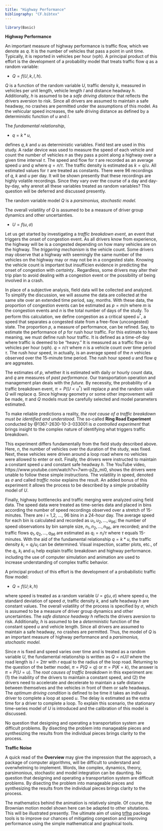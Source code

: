 ```yaml
---
title: "Highway Performance"
bibliography: "CF.bibtex"
---
```




```r
library(Basic)
```

__Highway Performance__ 

An important measure of highway performance is traffic flow, which we denote as $q$. It is the number of vehicles that pass a point in unit time. Typically, it is reported in vehicles per hour (vph).  A principal product of this effort is the development of a probability model that treats traffic flow $q$ as a random variable:

* $Q  = f(U, k, l, h)$.

$Q$  is a function of the random variable $U$, traffic density $k$, measured in vehicles per unit length, vehicle length $l$  and distance headway $h$. Additionally, $h$ is assumed to be a _safe driving distance_  that reflects the drivers aversion to risk. Since all drivers are assumed to maintain a safe headway, no crashes are permitted under the assumptions of this model. As the vehicular speed increases, the safe driving distance as defined by a  deterministic function of $u$ and $l$.  

The _fundamental relationship_,

* $q = k * u$,

defines  $q, k$ and $u$ as deterministic variables. Field test are used in this study. A radar device was used to measure the speed of each vehicle and count the number of vehicles $n$ as they pass a point along a highway over a given time interval $\tau$. The speed and flow for $\tau$ are recorded as an average speed $u$  and $q$  where $q = n/\tau$. The traffic density is estimated as $k = q/u$. All estimated values for $\tau$ are treated as constants. There were 96 recordings of $q$, $k$ and $u$ per day. It will be shown presently that these recordings are highly volatile recordings. Since they vary over the course of a day and day-by-day, why arenot all these variables treated as random variables? This question will be deferred and discussed presently. 

 

The  random variable model $Q$ is a _parsimonius, stochastic model._ 

The overall  volatility of $Q$  is assumed to be a measure of driver group dynamics and other uncertainties.  

* $U = f(u, \sigma)$


Let us get started by investigating a _traffic breakdown event_, an event that triggers the onset of congestion event. As  all drivers know from experience, the highway will be is a congested depending on how many vehicles are on the highway. The _triggering mechanism_ is the vehicle count. Some drivers may observe that a highway with seemingly the same number of the vehicles on the highway may or may not be in a congested state. Knowing the vehicle count is important but insufficien evidence in predicting the onset of congestion with _certainty._. Regardless, some drivers may alter their trip plan to avoid dealing with a congestion event or the possibility of being involved in a crash. 



 In place of a subjective analysis, field data will be collected and analyzed. To simplify the discussion, we will assume the data are collected at the same site over an extended time period, say, months. With these data, the proportion of congestion events can be estimated as $p = m/n$ where $m$ is the congestion events and $n$ is the total number of days of the study. To perform this calculation, we  define congestion as a critical speed $u^*$, a speed that separates a congested state from a free-flow (uncongested) state. The proportion $p$, a measure of performance, can be refined. Say, to estimate the performance of $p$ for rush hour traffic. For this estimate to have meaning, we must define rush hour traffic. It is defined as a time-of-day where traffic is deemed to be "heavy."  It is measured  as a  traffic flow $q$ in vehicles per hour (vph). $q = n/\tau$ where $n$ is a vehicle count over time period $\tau$. The rush hour speed, in actually, is an average speed of the $n$ vehicles observed over the 15-minute time period. The rush hour speed $u$ and flow $q$ are aggreates. 

The estimates of $p$, whether it is estimated with daily or hourly count data, and $q$ are measures of _past performance_. Our transportation operation and management plan deals with the _future._ By necessity, the probability of a traffic breakdown event, $\pi = P(U < u^*)$ will replace $p$ and the random value $Q$ will replace $q$. Since highway geometry or some other improvement will be made,  $\pi$ and $Q$ models must be carefully selected and model parameters estimated.

To make reliable predictions a reality, _the root cause of a traffic breakdown must be identified and understood_. The so-called  __Ring Road Experiment__ conducted by  @1367-2630-10-3-033001 is _a  controlled experiment_ that brings insight to the complex nature of identifying what triggers traffic breakdown. 

This experiment differs fundamentally from the field study described above. Here, $n$, the number of vehicles over the duration of the study, was fixed. Next, these vehicles were driven around a loop road  where no vehicles were allowed to enter or exit. Finally, the drivers were instructed to maintain a constant speed $u$ and constant safe headway $h$.  The YouTube video, https://www.youtube.com/watch?v=7wm-pZp_mi0, shows the drivers were unable to follow these simple  instructions. The volatility in speed, denoted as $\sigma$ and called _traffic noise_ explains the result. An added bonus of this experiment it allows the process to be described by a simple probability model of $U$.  

Finally, highway bottlenecks and traffic merging were analyzed using field data. The speed data were treated as time-series data and placed in bins according the number of speed recordings observed over a stretch of 15-minutes. There are $i$ = 1,2, ..., 96 bins in a 24-hour day. The average speed for each bin is calculated and recorded as $u_1, u_2, ..., u_{96}$; the number of speed observations by bin sample size, $n_1, n_2, ..., n_{96}$, are recorded; and the traffic flows $q_1, q_2, ..., q_{96}$ are estimated as $q_i = n_i/\tau$ where $\tau$ equals 15-minutes. With the aid of the fundamental relationship $q = k * u$, the traffic density $k_i = q_i/u_i$ can be determined. Visual inspection, scatter plots, etc., of the $q_i$, $k_i$ and $u_i$ help explain traffic breakdown and highway performance.   including the use of computer simulation and animation are used to increase understanding of complex traffic behavior. 






A principal product of this effort is the development of a probabilistic traffic flow model:

* $Q  = f(U; k, h)$

where speed is treated as a random variable $U = g(u, \sigma)$ where speed $u$, the standard deviation of speed $\sigma$,  traffic density $k$,  and safe headway $h$ are  constant values.  The overall  volatility of the process  is specified by $\sigma$, which is assumed to be a measure of driver group dynamics and other uncertainties.  The   _safe distance headway_  $h$  reflects the drivers aversion to risk. Additionally,  $h$ is assumed to be a _deterministic_ function of the constant speed $u$ and vehicle length. Since all drivers are assumed to maintain a safe headway, no crashes are permitted.  Thus, the model of $Q$ is an important measure of highway performance and a _parsimonius, stochastic model._ 



Since $n$ is fixed and speed varies over time and is treated as a random variable $U$, the fundamental relationship is written as $Q = nU/l$ where the road length is $l = 2\pi r$ with $r$ equal to the radius of the loop road. Returning to the question of the better model, $\pi = P(Q = q)$ or $\pi = P(K = k)$, the answer is $\pi = P(U = u)$. The _root causes of traffic breakdown_ in this experiment are: (1) the inability of the drivers to maintain a constant speed, and (2) the drivers need to accelerate and decelerate to maintain a safe distance between themselves and the vehicles in front of them or safe headways. The _optimum driving condition_ is defined to be time it takes an indivual driver to complete a loop at speed $u$. The delay is estimated as the extra time for a driver to complete a loop. To explain this scenario, the stationary time-series model of $U$ is introduced and the calibration of this model is discussed. 


No question that designing and operating a transportation system are difficult problems. By disecting the problem into manageable pieces and synthesizing the  results from the individual pieces brings clarity to the process. 

__Traffic Noise__ 

A quick read of the __Overview__ may give the impression that the approach, a package of computer algorithms, will be difficult to understand and overwhelming to implement. Words, like complex, dynamics, theory, parsimonious, stochastic and model integration can be daunting. No question that designing and operating a transportation system are difficult problems. By disecting the problem into manageable pieces and synthesizing the  results from the individual pieces brings clarity to the process. 


The mathematics behind the animation is relatively simple. Of course, the Brownian motion model shown here can be adapted to other situtations. This will be  illustrated presently. The ultimate aim of using [trfhp](https://github.com/PJOssenbruggen/Basic) package tools is to improve our chances of mitigating congestion and improving performance using the simple mathematical and graphical tools.
